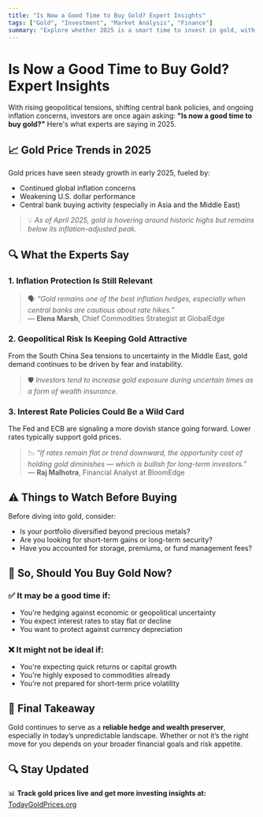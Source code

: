 ```yaml
---
title: "Is Now a Good Time to Buy Gold? Expert Insights"
tags: ["Gold", "Investment", "Market Analysis", "Finance"]
summary: "Explore whether 2025 is a smart time to invest in gold, with insights from market experts on inflation, global trends, and central bank actions."
---
```



# Is Now a Good Time to Buy Gold? Expert Insights



With rising geopolitical tensions, shifting central bank policies, and ongoing inflation concerns, investors are once again asking: **"Is now a good time to buy gold?"** Here's what experts are saying in 2025.

## 📈 Gold Price Trends in 2025

Gold prices have seen steady growth in early 2025, fueled by:

- Continued global inflation concerns
- Weakening U.S. dollar performance
- Central bank buying activity (especially in Asia and the Middle East)

> 💡 *As of April 2025, gold is hovering around historic highs but remains below its inflation-adjusted peak.*

## 🔍 What the Experts Say

### 1. **Inflation Protection Is Still Relevant**

> 🗣️ _“Gold remains one of the best inflation hedges, especially when central banks are cautious about rate hikes.”_  
— **Elena Marsh**, Chief Commodities Strategist at GlobalEdge

### 2. **Geopolitical Risk Is Keeping Gold Attractive**

From the South China Sea tensions to uncertainty in the Middle East, gold demand continues to be driven by fear and instability.

> 🛡️ *Investors tend to increase gold exposure during uncertain times as a form of wealth insurance.*

### 3. **Interest Rate Policies Could Be a Wild Card**

The Fed and ECB are signaling a more dovish stance going forward. Lower rates typically support gold prices.

> 📉 _“If rates remain flat or trend downward, the opportunity cost of holding gold diminishes — which is bullish for long-term investors.”_  
— **Raj Malhotra**, Financial Analyst at BloomEdge

## ⚠️ Things to Watch Before Buying

Before diving into gold, consider:

- Is your portfolio diversified beyond precious metals?
- Are you looking for short-term gains or long-term security?
- Have you accounted for storage, premiums, or fund management fees?



## 🛒 So, Should You Buy Gold Now?

### ✅ It may be a good time **if**:
- You're hedging against economic or geopolitical uncertainty
- You expect interest rates to stay flat or decline
- You want to protect against currency depreciation

### ❌ It might not be ideal **if**:
- You're expecting quick returns or capital growth
- You're highly exposed to commodities already
- You’re not prepared for short-term price volatility

## 📌 Final Takeaway

Gold continues to serve as a **reliable hedge and wealth preserver**, especially in today’s unpredictable landscape. Whether or not it’s the right move for you depends on your broader financial goals and risk appetite.

## 🔍 Stay Updated

<div className="text-gray-700 dark:text-gray-300">
📊 <strong>Track gold prices live and get more investing insights at:</strong>  
<a href="https://www.todaygoldprices.org/" className="text-yellow-600 underline hover:text-yellow-700">TodayGoldPrices.org</a>
</div>